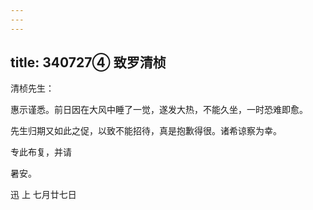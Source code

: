 ```yaml
---
---
---
```

title: 340727④ 致罗清桢
---




清桢先生：

惠示谨悉。前日因在大风中睡了一觉，遂发大热，不能久坐，一时恐难即愈。

先生归期又如此之促，以致不能招待，真是抱歉得很。诸希谅察为幸。

专此布复，并请

暑安。

迅 上 七月廿七日